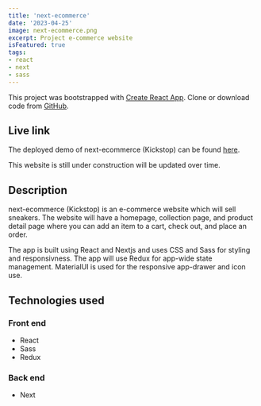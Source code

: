 ```yaml
---
title: 'next-ecommerce'
date: '2023-04-25'
image: next-ecommerce.png
excerpt: Project e-commerce website
isFeatured: true
tags:
- react
- next
- sass
---
```


This project was bootstrapped with [Create React App](https://github.com/facebook/create-react-app). Clone or download code from <a href="https://github.com/alexfotopoulos/next-ecommerce" target="_blank" rel="noreferrer">GitHub</a>.

## Live link

The deployed demo of next-ecommerce (Kickstop) can be found <a href="https://kickstop.vercel.app" target="_blank" rel="noreferrer">here</a>.

This website is still under construction will be updated over time.

## Description

next-ecommerce (Kickstop) is an e-commerce website which will sell sneakers. The website will have a homepage, collection page, and product detail page where you can add an item to a cart, check out, and place an order.

The app is built using React and Nextjs and uses CSS and Sass for styling and responsivness. The app will use Redux for app-wide state management. MaterialUI is used for the responsive app-drawer and icon use.

## Technologies used

### Front end
- React
- Sass
- Redux
 
### Back end
- Next